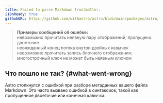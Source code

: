 ```yaml
---
title: Failed to parse Markdown frontmatter.
i18nReady: true
githubURL: https://github.com/withastro/astro/blob/main/packages/astro/src/core/errors/errors-data.ts
---
```


> **Примеры сообщений об ошибке:**<br/>
невозможно прочитать неявную пару отображений; пропущено двоеточие<br/>
неожиданный конец потока внутри двойных кавычек<br/>
невозможно прочитать запись блочного отображения; многострочный ключ не может быть неявным ключом

## Что пошло не так? \{#what-went-wrong\}

Astro столкнулся с ошибкой при разборе метаданных вашего файла Markdown.
Это часто вызвано ошибкой в синтаксисе, такой как пропущенное двоеточие или конечная кавычка.
